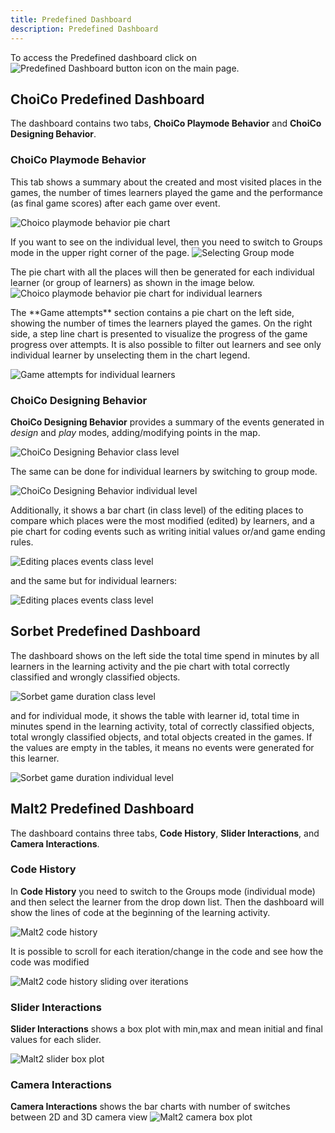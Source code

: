 ```yaml
---
title: Predefined Dashboard
description: Predefined Dashboard
---
```



To access the Predefined dashboard click on <Image src={predefinedDashboard} alt="Predefined Dashboard button icon" class='!inline w-10'/>
on the main page.

## ChoiCo Predefined Dashboard

The dashboard contains two tabs, **ChoiCo Playmode Behavior** and **ChoiCo Designing Behavior**.

### ChoiCo Playmode Behavior

This tab shows a summary about the created and most visited places in the games,
the number of times learners played the game and the performance (as final game scores) after each game over event.

![Choico playmode behavior pie chart](@images/dashboard/dashboard_3_1.png)

If you want to see on the individual level, then you need to switch to Groups mode in the upper right corner of the page.
![Selecting Group mode](@images/dashboard/dashboard_3_4.png)

The pie chart with all the places will then be generated for each individual learner (or group of learners) as shown in the image below.
![Choico playmode behavior pie chart for individual learners](@images/dashboard/dashboard_3_2.png)

<div class="!mt-16">
	The **Game attempts** section contains a pie chart on the left side, showing
	the number of times the learners played the games. On the right side, a step
	line chart is presented to visualize the progress of the game progress over
	attempts. It is also possible to filter out learners and see only individual
	learner by unselecting them in the chart legend.
</div>

![Game attempts for individual learners](@images/dashboard/dashboard_3_3.png)

### ChoiCo Designing Behavior

**ChoiCo Designing Behavior** provides a summary of the events generated in _design_ and _play_ modes,
adding/modifying points in the map.

![ChoiCo Designing Behavior class level](@images/dashboard/dashboard_3_5.png)

The same can be done for individual learners by switching to group mode.

![ChoiCo Designing Behavior individual level](@images/dashboard/dashboard_3_7.png)

Additionally, it shows a bar chart (in class level) of the editing places to compare which places were
the most modified (edited) by learners, and a pie chart for coding events such as writing initial values
or/and game ending rules.

![Editing places events class level](@images/dashboard/dashboard_3_6.png)

and the same but for individual learners:

![Editing places events class level](@images/dashboard/dashboard_3_8.png)

## Sorbet Predefined Dashboard

The dashboard shows on the left side the total time spend in minutes by all learners in the learning activity and
the pie chart with total correctly classified and wrongly classified objects.

![Sorbet game duration class level](@images/dashboard/dashboard_3_9.png)

and for individual mode, it shows the table with learner id, total time in minutes spend in the learning activity,
total of correctly classified objects, total wrongly classified objects, and total objects created in the games.
If the values are empty in the tables, it means no events were generated for this learner.

![Sorbet game duration individual level](@images/dashboard/dashboard_3_10.png)

## Malt2 Predefined Dashboard

The dashboard contains three tabs, **Code History**, **Slider Interactions**, and **Camera Interactions**.

### Code History

In **Code History** you need to switch to the Groups mode (individual mode) and then select the learner from the drop down list.
Then the dashboard will show the lines of code at the beginning of the learning activity.

![Malt2 code history](@images/dashboard/dashboard_3_11.png)

It is possible to scroll for each iteration/change in the code and see how the code was modified

![Malt2 code history sliding over iterations](@images/dashboard/dashboard_3_12.png)

### Slider Interactions

**Slider Interactions** shows a box plot with min,max and mean initial and final values for each slider.

![Malt2 slider box plot](@images/dashboard/dashboard_3_13.png)

### Camera Interactions

**Camera Interactions** shows the bar charts with number of switches between 2D and 3D camera view
![Malt2 camera box plot](@images/dashboard/dashboard_3_14.png)
